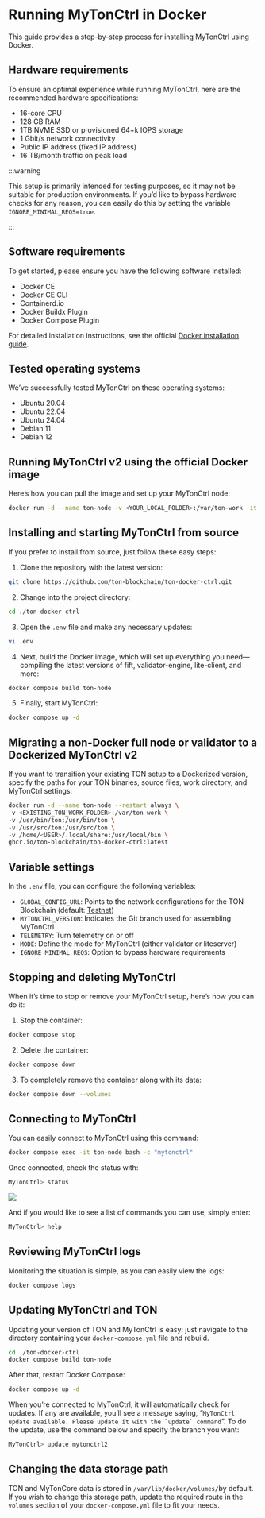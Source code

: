 
# Running MyTonCtrl in Docker

This guide provides a step-by-step process for installing MyTonCtrl using Docker.

## Hardware requirements

To ensure an optimal experience while running MyTonCtrl, here are the recommended hardware specifications:

- 16-core CPU
- 128 GB RAM
- 1TB NVME SSD or provisioned 64+k IOPS storage
- 1 Gbit/s network connectivity
- Public IP address (fixed IP address)
- 16 TB/month traffic on peak load

:::warning 

 This setup is primarily intended for testing purposes, so it may not be suitable for production environments. If you’d like to bypass hardware checks for any reason, you can easily do this by setting the variable ``IGNORE_MINIMAL_REQS=true``.

:::
## Software requirements

To get started, please ensure you have the following software installed:

- Docker CE  
- Docker CE CLI  
- Containerd.io  
- Docker Buildx Plugin  
- Docker Compose Plugin  

For detailed installation instructions, see the official [Docker installation guide](https://docs.docker.com/engine/install/).

## Tested operating systems

We’ve successfully tested MyTonCtrl on these operating systems:

- Ubuntu 20.04  
- Ubuntu 22.04  
- Ubuntu 24.04  
- Debian 11  
- Debian 12  

## Running MyTonCtrl v2 using the official Docker image

Here’s how you can pull the image and set up your MyTonCtrl node:

```bash
docker run -d --name ton-node -v <YOUR_LOCAL_FOLDER>:/var/ton-work -it ghcr.io/ton-blockchain/ton-docker-ctrl:latest
```

## Installing and starting MyTonCtrl from source

If you prefer to install from source, just follow these easy steps:

1. Clone the repository with the latest version:

```bash
git clone https://github.com/ton-blockchain/ton-docker-ctrl.git
```

2. Change into the project directory:

```bash
cd ./ton-docker-ctrl
```

3. Open the `.env` file and make any necessary updates:

```bash
vi .env
```

4. Next, build the Docker image, which will set up everything you need—compiling the latest versions of fift, validator-engine, lite-client, and more:

```bash
docker compose build ton-node
```

5. Finally, start MyTonCtrl:

```bash
docker compose up -d
```

## Migrating a non-Docker full node or validator to a Dockerized MyTonCtrl v2

If you want to transition your existing TON setup to a Dockerized version, specify the paths for your TON binaries, source files, work directory, and MyTonCtrl settings:

```bash
docker run -d --name ton-node --restart always \
-v <EXISTING_TON_WORK_FOLDER>:/var/ton-work \
-v /usr/bin/ton:/usr/bin/ton \
-v /usr/src/ton:/usr/src/ton \
-v /home/<USER>/.local/share:/usr/local/bin \
ghcr.io/ton-blockchain/ton-docker-ctrl:latest
```

## Variable settings

In the `.env` file, you can configure the following variables:

- ``GLOBAL_CONFIG_URL``: Points to the network configurations for the TON Blockchain (default: [Testnet](https://ton.org/testnet-global.config.json))  
- ``MYTONCTRL_VERSION``: Indicates the Git branch used for assembling MyTonCtrl  
- ``TELEMETRY``: Turn telemetry on or off  
- ``MODE``: Define the mode for MyTonCtrl (either validator or liteserver)  
- ``IGNORE_MINIMAL_REQS``: Option to bypass hardware requirements  

## Stopping and deleting MyTonCtrl

When it’s time to stop or remove your MyTonCtrl setup, here’s how you can do it:

1. Stop the container:

```bash
docker compose stop
```

2. Delete the container:

```bash
docker compose down
```

3. To completely remove the container along with its data:

```bash
docker compose down --volumes
```

## Connecting to MyTonCtrl

You can easily connect to MyTonCtrl using this command:

```bash
docker compose exec -it ton-node bash -c "mytonctrl"
```

Once connected, check the status with:

```bash
MyTonCtrl> status
```
![](https://raw.githubusercontent.com/ton-blockchain/mytonctrl/master/screens/mytonctrl-status.png)

And if you would like to see a list of commands you can use, simply enter:

```bash
MyTonCtrl> help
```

## Reviewing MyTonCtrl logs

Monitoring the situation is simple, as you can easily view the logs:

```bash
docker compose logs
```

## Updating MyTonCtrl and TON

Updating your version of TON and MyTonCtrl is easy: just navigate to the directory containing your `docker-compose.yml` file and rebuild.

```bash
cd ./ton-docker-ctrl
docker compose build ton-node
```

After that, restart Docker Compose:

```bash
docker compose up -d
```

When you’re connected to MyTonCtrl, it will automatically check for updates. If any are available, you’ll see a message saying, “``MyTonCtrl update available. Please update it with the `update` command``”.  To do the update, use the command below and specify the branch you want:

```bash
MyTonCtrl> update mytonctrl2
```

## Changing the data storage path

TON and MyTonCore data is stored in ``/var/lib/docker/volumes/``by default. If you wish to change this storage path, update the required route in the ``volumes`` section of your `docker-compose.yml` file to fit your needs. 
<Feedback />

